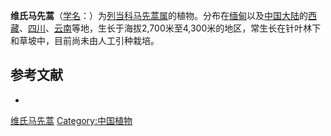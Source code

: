 {{Speciesbox
| name = 维氏马先蒿
| status = 
| status_system = 
| image =
| genus = Pedicularis
| species = vialii
| authority = Franch. ex Forbes et Hemsl.
}}

'''维氏马先蒿'''（[[学名|学名]]：{{lang|la|''Pedicularis vialii''}}）为[[列当科|列当科]][[马先蒿属|马先蒿属]]的植物。分布在[[缅甸|缅甸]]以及[[中国大陆|中国大陆]]的[[西藏|西藏]]、[[四川|四川]]、[[云南|云南]]等地，生长于海拔2,700米至4,300米的地区，常生长在针叶林下和草坡中，目前尚未由人工引种栽培。

== 参考文献 ==
<div class="references-small">
* {{cite web| url =http://www.bioinfo.cn/db05/KmzwSpecies.php?action=view&id=21388| title =维氏马先蒿| work =《中国高等植物数据库全库》| publisher =中国科学院微生物研究所| author =昆明植物研究所| accessdate =2009-02-25| deadurl =yes| archiveurl =https://web.archive.org/web/20160305041802/http://www.bioinfo.cn/db05/KmzwSpecies.php?action=view&id=21388| archivedate =2016-03-05}}
</div>
{{Taxonbar|from=Q15231161}}

[[Category:马先蒿属|维氏马先蒿]]
[[Category:中国植物|Category:中国植物]]


{{植物小作品}}